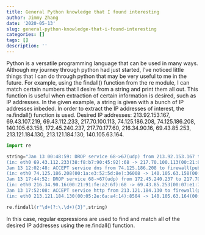 ```yaml
---
title: General Python knowledge that I found interesting
author: Jimmy Zhang
date: '2020-05-13'
slug: general-python-knowledge-that-i-found-interesting
categories: []
tags: []
description: ''
---
```


Python is a versatile programming language that can be used in many ways. Although my journey through python had just started, I've noticed little things that I can do through python that may be very useful to me in the future. For example, using the findall() function from the re module, I can match certain numbers that I desire from a string and print them all out. This function is useful when extraction of certain information is desired, such as IP addresses. In the given example, a string is given with a bunch of IP addresses inbeded. In order to extract the IP addresses of interest, the re.findall() function is used. Desired IP addresses: 213.92.153.167, 69.43.107.219, 69.43.112.233, 217.70.100.113, 74.125.186.208, 74.125.186.208, 140.105.63.158, 172.45.240.237, 217.70.177.60, 216.34.90.16, 69.43.85.253, 213.121.184.130, 213.121.184.130, 140.105.63.164.

```python
import re

string="Jan 13 00:48:59: DROP service 68->67(udp) from 213.92.153.167 to 69.43.107.219, prefix: \"spoof iana-0/8\" \
(in: eth0 69.43.112.233(38:f8:b7:90:45:92):68 -> 217.70.100.113(00:21:87:79:9c:d9):67 UDP len:576 ttl:64) \
Jan 13 12:02:48: ACCEPT service dns from 74.125.186.208 to firewall(pub-nic-dns), prefix: \"none\" \
(in: eth0 74.125.186.208(00:1a:e3:52:5d:8e):36008 -> 140.105.63.158(00:1a:9a:86:2e:62):53 UDP len:82 ttl:38) \
Jan 13 17:44:52: DROP service 68->67(udp) from 172.45.240.237 to 217.70.177.60, prefix: \"spoof iana-0/8\" \
(in: eth0 216.34.90.16(00:21:91:fe:a2:6f):68 -> 69.43.85.253(00:07:e1:7c:53:db):67 UDP len:328 ttl:64) \
Jan 13 17:52:08: ACCEPT service http from 213.121.184.130 to firewall(pub-nic), prefix: \"none\" \
(in: eth0 213.121.184.130(00:05:2e:6a:a4:14):8504 -> 140.105.63.164(00:60:11:92:ed:1b):80 TCP flags: ****S* len:52 ttl:109)"

re.findall(r"\d+(?:\.\d+){3}",string)
```

In this case, regular expressions are used to find and match all of the desired IP addresses using the re.findall() function.